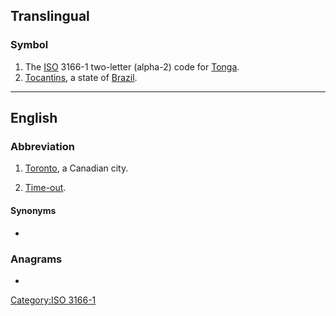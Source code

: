 {{also|Appendix:Variations of "to"}}
==Translingual==

===Symbol===
{{head|mul|symbol}}
# The [[ISO]] 3166-1 two-letter (alpha-2) code for [[Tonga]].
# [[Tocantins]], a state of [[Brazil]].

[[Category:ISO 3166-1]]

----

==English==

===Abbreviation===
{{rfc-header|Abbreviation}}
{{head|en|abbreviation}}

# {{lb|en|informal}} [[Toronto]], a Canadian city.
# {{lb|en|sports}} [[time-out|Time-out]].

====Synonyms====
* {{l|en|T.O.}}

===Anagrams===
* {{anagrams|en|OT|ot-}}